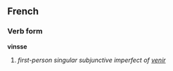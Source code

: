 ==French==
===Verb form===
'''vinsse'''

# ''first-person singular subjunctive imperfect of [[venir]]''